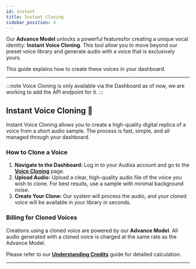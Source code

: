 ```yaml
---
id: instant
title: Instant Cloning
sidebar_position: 4
---
```


Our **Advance Model** unlocks a powerful featuresfor creating a unique vocal identity: **Instant Voice Cloning**. This tool allow you to move beyond our preset voice library and generate audio with a voice that is exclusively yours.

This guide explains how to create these voices in your dashboard.

---
:::note
Voice Cloning is only available via the Dashboard as of now, we are working to add the API endpoint for it.
:::

## Instant Voice Cloning 🎤

Instant Voice Cloning allows you to create a high-quality digital replica of a voice from a short audio sample. The process is fast, simple, and all managed through your dashboard.

### How to Clone a Voice

1.  **Navigate to the Dashboard:** Log in to your Audixa account and go to the [**Voice Cloning**](https://audixa.ai/dashboard/clone) page.
2.  **Upload Audio:** Upload a clear, high-quality audio file of the voice you wish to clone. For best results, use a sample with minimal background noise.
3.  **Create Your Clone:** Our system will process the audio, and your cloned voice will be available in your library in seconds.

### Billing for Cloned Voices

Creations using a cloned voice are powered by our **Advance Model**. All audio generated with a cloned voice is charged at the same rate as the Advance Model.

Please refer to our [**Understanding Credits**](/api/credits) guide for detailed calculation.

---